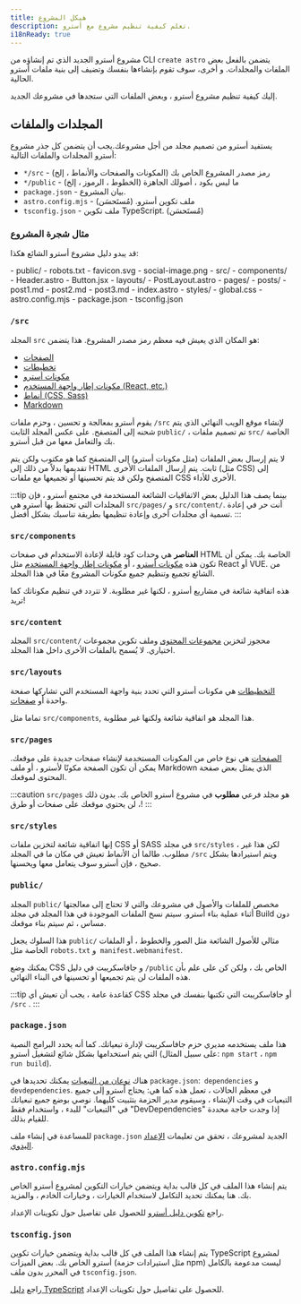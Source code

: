 ```yaml
---
title: هيكل المشروع
description: تعلم كيفية تنظيم مشروع مع أسترو.
i18nReady: true
---
```


مشروع أسترو الجديد الذي تم إنشاؤه من CLI `create astro`  يتضمن بالفعل بعض الملفات والمجلدات. و أخرى، سوف تقوم بإنشاءها بنفسك وتضيف إلى بنية ملفات أسترو الحالية.

إليك كيفية تنظيم مشروع أسترو ، وبعض الملفات التي ستجدها في مشروعك الجديد.

## المجلدات والملفات
يستفيد أسترو من تصميم مجلد من أجل مشروعك.يجب أن يتضمن كل جذر مشروع أسترو المجلدات والملفات التالية:

- `*/src` - رمز مصدر المشروع الخاص بك (المكونات والصفحات والأنماط ، إلخ)
- `*/public` - ما ليس بكود ، أصولك الجاهزة (الخطوط ، الرموز ، إلخ)
- `package.json` - بيان المشروع.
- `astro.config.mjs` - ملف تكوين أسترو. (مُستَحسَن)
- `tsconfig.json` - ملف تكوين TypeScript. (مُستَحسَن)

### مثال شجرة المشروع
قد يبدو دليل مشروع أسترو الشائع هكذا:

<FileTree>
- public/
  - robots.txt
  - favicon.svg
  - social-image.png
- src/
  - components/
    - Header.astro
    - Button.jsx
  - layouts/
    - PostLayout.astro
  - pages/
    - posts/
      - post1.md
      - post2.md
      - post3.md
    - index.astro
  - styles/
    - global.css
- astro.config.mjs
- package.json
- tsconfig.json
</FileTree>

### `/src`

المجلد `src`  هو المكان الذي يعيش فيه معظم رمز مصدر المشروع. هذا يتضمن:

- [الصفحات](/ar/basics/astro-pages/)
- [تخطيطات](/ar/basics/layouts/)
- [مكونات أسترو](/ar/basics/astro-components/)
- [مكونات إطار واجهة المستخدم (React, etc.)](/ar/guides/framework-components/)
- [أنماط (CSS, Sass)](/ar/guides/styling/)
- [Markdown](/ar/guides/markdown-content/)

يقوم أسترو  بمعالجة  و تحسين ، وحزم ملفات `/src`  لإنشاء موقع الويب النهائي الذي يتم شحنه إلى المتصفح. على عكس المجلد الثابت `public/` ، تم تصميم ملفات `src/` الخاصة بك والتعامل معها من قبل أسترو.

لا يتم إرسال بعض الملفات (مثل مكونات أسترو) إلى المتصفح كما هو مكتوب ولكن يتم تقديمها بدلاً من ذلك إلى HTML ثابت. يتم إرسال الملفات الأخرى (مثل CSS) إلى المتصفح ولكن قد يتم تحسينها أو تجميعها مع ملفات CSS الأخرى للأداء.

:::tip
بينما يصف هذا الدليل بعض الاتفاقيات الشائعة المستخدمة في مجتمع أسترو ، فإن المجلدات التي تحتفظ بها أسترو هي `src/pages/` و `src/content/`. أنت حر في إعادة تسمية أي مجلدات أخرى وإعادة تنظيمها بطريقة تناسبك بشكل أفضل.
:::

### `src/components`

**العناصر** هي وحدات كود قابلة لإعادة الاستخدام في صفحات HTML الخاصة بك. يمكن أن تكون هذه [مكونات أسترو](ar/basic/astro-components) ، أو [مكونات إطار واجهة المستخدم](/ar/guides/framework-components/) مثل React أو VUE. من الشائع تجميع وتنظيم جميع مكونات المشروع معًا في هذا المجلد.

هذه اتفاقية شائعة في مشاريع أسترو ، لكنها غير مطلوبة. لا تتردد في تنظيم مكوناتك كما تريد!

### `src/content`

المجلد `src/content/` محجوز لتخزين [مجموعات المحتوى](/ar/guides/content-collections/) وملف تكوين مجموعات اختياري. لا يُسمح بالملفات الأخرى داخل هذا المجلد.

### `src/layouts`

[التخطيطات](/ar/basics/layouts/) هي مكونات أسترو التي تحدد بنية واجهة المستخدم التي تشاركها صفحة واحدة أو [صفحات](/ar/basics/astro-pages/).

تماما مثل `src/components`, هذا المجلد هو اتفاقية شائعة ولكنها غير مطلوبة.

### `src/pages`

[الصفحات](/ar/basics/astro-pages/) هي نوع خاص من المكونات المستخدمة لإنشاء صفحات جديدة على موقعك. يمكن أن تكون الصفحة مكونًا لأسترو ، أو ملف Markdown الذي يمثل بعض صفحة المحتوى لموقعك.

:::caution
`src/pages` هو مجلد فرعي **مطلوب** في مشروع أسترو الخاص بك. بدون ذلك ، لن يحتوي موقعك على صفحات أو طرق!
:::

### `src/styles`

إنها اتفاقية شائعة لتخزين ملفات CSS أو SASS في مجلد `src/styles` ، لكن هذا غير مطلوب. طالما أن الأنماط تعيش في مكان ما في المجلد `/src` ويتم استيرادها بشكل صحيح ، فإن أسترو سوف يتعامل معها ويحسنها.

### `public/`

المجلد `public/` مخصص للملفات والأصول في مشروعك والتي لا تحتاج إلى معالجتها أثناء عملية بناء أسترو. سيتم نسخ الملفات الموجودة في هذا المجلد في مجلد Build دون مساس ، ثم سيتم بناء موقعك.

هذا السلوك يجعل `public/` مثالي للأصول الشائعة مثل الصور والخطوط ، أو الملفات الخاصة مثل `robots.txt` و` manifest.webmanifest`.

يمكنك وضع CSS و جافاسكريبت في دليل `/public` الخاص بك ، ولكن كن على علم بأن هذه الملفات لن يتم تجميعها أو تحسينها في البناء النهائي.

:::tip
كقاعدة عامة ، يجب أن تعيش أي CSS أو جافاسكريبت التي تكتبها بنفسك في مجلد `/src` .
:::

### `package.json`

هذا ملف يستخدمه مديري حزم جافاسكريبت لإدارة تبعياتك. كما أنه يحدد البرامج النصية التي يتم استخدامها بشكل شائع لتشغيل أسترو (على سبيل المثال: `npm start` ، `npm run build`).

هناك [نوعان من التبعيات](https://docs.npmjs.com/specifice-dependencies-and-devdedencies-in-a-package-json-file) يمكنك تحديدها في `package.json`:` dependencies` و `devdependencies`. في معظم الحالات ، تعمل هذه كما هي: يحتاج أسترو إلى جميع التبعيات في وقت الإنشاء ، وسيقوم مدير الحزمة بتثبيت كليهما. نوصي بوضع جميع تبعياتك في "التبعيات" للبدء ، واستخدام فقط "DevDependencies" إذا وجدت حاجة محددة للقيام بذلك.

للمساعدة في إنشاء ملف `package.json` الجديد لمشروعك ، تحقق من تعليمات [الإعداد اليدوي](/ar/install/manual/).

### `astro.config.mjs`

يتم إنشاء هذا الملف في كل قالب بداية ويتضمن خيارات التكوين لمشروع أسترو الخاص بك. هنا يمكنك تحديد التكامل لاستخدام الخيارات ، وخيارات الخادم ، والمزيد.

راجع [تكوين دليل أسترو](ar/guides/configuring-astro) للحصول على تفاصيل حول تكوينات الإعداد.

### `tsconfig.json`

يتم إنشاء هذا الملف في كل قالب بداية ويتضمن خيارات تكوين TypeScript لمشروع أسترو الخاص بك. بعض الميزات (مثل استيرادات حزمة npm) ليست مدعومة بالكامل في المحرر بدون ملف `tsconfig.json`.

راجع [دليل TypeScript](ar/guides/typescript)  للحصول على تفاصيل حول تكوينات الإعداد.
